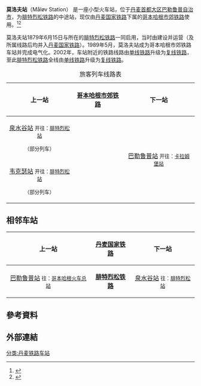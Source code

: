 {{Infobox station
| name = 
| native_name = Måløv Station
| type = [[哥本哈根市郊铁路车站列表|哥本哈根市郊铁路车站]]
| image = Måløv Station.jpg
| image_caption = 从车站后方由南向北拍摄的车站照片
| address = {{DEN}} [[首都大区|首都大区]] [[巴勒鲁普自治市|巴勒鲁普自治市]]（2760）莫洛夫站广场10号
| coordinates = {{Coord|55.7475|12.3175|type:railwaystation_region:DK|display=inline,title}}
| operator = [[丹麦国家铁路|丹麦国家铁路]]
| line = [[腓特烈松铁路|腓特烈松铁路]]
| other = 
| structure = [[地面车站|地面车站]]
| platform = 两个[[侧式站台|侧式站台]]
| tracks = 2条
| bus_routes = 147路<br>152路<br>157路<br>158路<br>163路<br>835路
| baggage_check = 
| opened = 1879年6月15日
| closed = 
| rebuilt = 1989年5月28日（改为[[哥本哈根市郊铁路|哥本哈根市郊铁路]]车站）<ref>{{cite web |url=http://www.dsb.dk/om-dsb/skole-og-studiemateriale/milepaele-i-jernbanens-historie/faneblade---milepale-i-jernbanens-historie/s-tog-aar-for-aar/ |title=S-tog år for år |author=<!--Staff writer(s); no by-line.--> |work=[[丹麦国家铁路|丹麦国家铁路]] |language= da |accessdate=2013年1月20日}}</ref>
| electrified = 1989年（随[[哥本哈根市郊铁路|哥本哈根市郊铁路]]工程）
| ADA = 
| code = Mw
| owned = 
| zone = 53
| smartcardname = 
| smartcardstatus = 
| former = 
| passengers = 
| pass_year = 
| pass_percent = 
| pass_system = 
| mpassengers = 
| map_locator = 
| web = 
}}'''莫洛夫站'''（Måløv Station） 是一座小型火车站，位于[[丹麦|丹麦]][[首都大区|首都大区]][[巴勒魯普自治市|巴勒鲁普自治市]]，为[[腓特烈松铁路|腓特烈松铁路]]的中途站，现仅由[[丹麦国家铁路|丹麦国家铁路]]下属的[[哥本哈根市郊铁路|哥本哈根市郊铁路]]使用。<ref>{{Cite book|title=对外投资合作国别（地区）指南：丹麦（2020年版）|last=|first=|publisher=[[中华人民共和国商务部|中华人民共和国商务部]]官网|year=|isbn=|location=|pages=|url=http://www.mofcom.gov.cn/dl/gbdqzn/upload/danmai.pdf}}</ref><ref>{{Cite web|title=Måløv Station|url=https://www.google.com.hk/maps/place/M%C3%A5l%C3%B8v+Station/@55.7474846,12.3183187,1939m/data=!3m1!1e3!4m5!3m4!1s0x0:0xb1e247eb3e0ea523!8m2!3d55.7474846!4d12.3183187|accessdate=2020-12-23|author=|date=|format=|work=|publisher=谷歌地图|language=zh-CN}}</ref>

莫洛夫站1879年6月15日与所在的[[腓特烈松铁路|腓特烈松铁路]]一同启用，当时由{{Link-da|西兰岛铁路公司|Det Sjællandske Jernbaneselskab}}建设并运营（{{Link-da|西兰岛铁路公司|Det Sjællandske Jernbaneselskab}}及所属线路后均并入[[丹麦国家铁路|丹麦国家铁路]]）。1989年5月，莫洛夫站成为哥本哈根市郊铁路车站并完成电气化。2002年，车站附近的铁路线路由[[單線鐵路|单线铁路]]升级为[[复线铁路|复线铁路]]，至此[[腓特烈松铁路|腓特烈松铁路]]全线由[[單線鐵路|单线铁路]]升级为[[复线铁路|复线铁路]]。
{| class="wikitable"
|+旅客列车线路表
!上一站
![[哥本哈根市郊铁路|哥本哈根市郊铁路]]
!下一站
|-
| align="center" |[[泉水谷站|泉水谷站]]
<small>开往：[[腓特烈松站|腓特烈松站]]</small>

<small>（部分列车）</small>
| rowspan="2" align="center" |'''{{S-train service small|C}}'''
| rowspan="2" align="center" |[[巴勒鲁普站|巴勒鲁普站]]
<small>开往：[[卡拉姆堡站|卡拉姆堡站]]</small>
|-
| align="center" |[[韦克瑟站|韦克瑟站]]
<small>开往：[[腓特烈松站|腓特烈松站]]</small>

<small>（部分列车）</small>
|}

== 相邻车站 ==
{| class="wikitable"
!上一站
![[丹麦国家铁路|丹麦国家铁路]]
!下一站
|-
| align="center" |[[巴勒鲁普站|巴勒鲁普站]]
<small>往：[[哥本哈根火车总站|哥本哈根火车总站]]</small>
| align="center" |'''[[腓特烈松铁路|腓特烈松铁路]]'''
| align="center" |[[泉水谷站|泉水谷站]]
<small>往：[[腓特烈松站|腓特烈松站]]</small>
|}


== 參考資料 ==
{{Reflist|2}}


== 外部連結 ==
{{commonscat}}
[[分类:丹麦铁路车站|分类:丹麦铁路车站]]